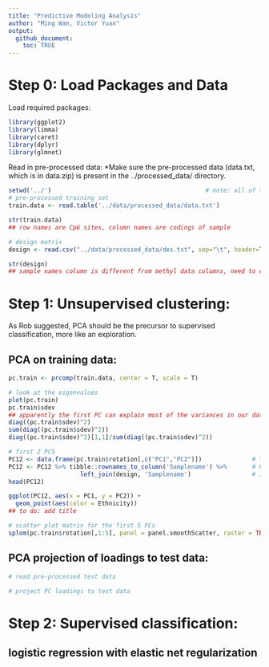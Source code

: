 ```yaml
---
title: "Predictive Modeling Analysis"
author: "Ming Wan, Victor Yuan"
output: 
  github_document:
    toc: TRUE
---
```


# Step 0: Load Packages and Data
Load required packages:


```r
library(ggplot2)
library(limma)
library(caret)
library(dplyr)
library(glmnet)
```

Read in pre-processed data:
*Make sure the pre-processed data (data.txt, which is in data.zip) is present in the ../processed_data/ directory.

```r
setwd('../')                                           # note: all of these relative file path calls work only for knitting
# pre-processed training set
train.data <- read.table('../data/processed_data/data.txt')

str(train.data)
## row names are CpG sites, column names are codings of sample

# design matrix
design <- read.csv("../data/processed_data/des.txt", sep="\t", header=TRUE)

str(design)
## sample names column is different from methyl data columns, need to correct 
```

# Step 1: Unsupervised clustering:

As Rob suggested, PCA should be the precursor to supervised classification, more like an exploration.

## PCA on training data:

```r
pc.train <- prcomp(train.data, center = T, scale = T)

# look at the eigenvalues
plot(pc.train)
pc.train$sdev
## apparently the first PC can explain most of the variances in our data
diag((pc.train$sdev)^2)
sum(diag((pc.train$sdev)^2))
diag((pc.train$sdev)^2)[1,1]/sum(diag((pc.train$sdev)^2))

# first 2 PCS
PC12 <- data.frame(pc.train$rotation[,c("PC1","PC2")])              # Take out first 2 PCs
PC12 <- PC12 %>% tibble::rownames_to_column('Samplename') %>%       # Put sample names into column to match on
                    left_join(design, 'Samplename')                 # Join the metadata info 
head(PC12)

ggplot(PC12, aes(x = PC1, y = PC2)) + 
  geom_point(aes(color = Ethnicity))
## to do: add title

# scatter plot matrix for the first 5 PCs
splom(pc.train$rotation[,1:5], panel = panel.smoothScatter, raster = TRUE)
```

## PCA projection of loadings to test data:

```r
# read pre-processed test data

# project PC loadings to test data

```


# Step 2: Supervised classification:


## logistic regression with elastic net regularization

```r

```

